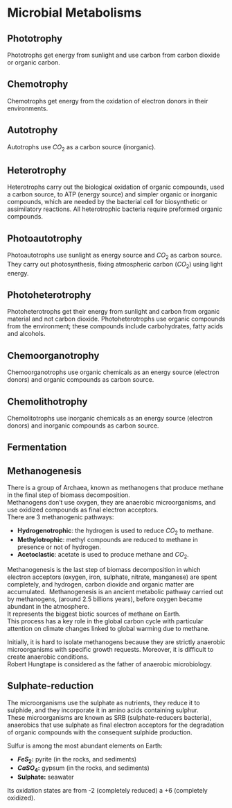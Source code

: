 # Microbial Metabolisms

## Phototrophy
Phototrophs get energy from sunlight and use carbon from carbon dioxide or organic carbon.\

## Chemotrophy
Chemotrophs get energy from the oxidation of electron donors in their environments.\

## Autotrophy
Autotrophs use $CO_{2}$ as a carbon source (inorganic).\

## Heterotrophy
Heterotrophs carry out the biological oxidation of organic compounds, used a carbon source, to ATP (energy source) and simpler organic or inorganic compounds, which are needed by the bacterial cell for biosynthetic or assimilatory reactions. All heterotrophic bacteria require preformed organic compounds.\

## Photoautotrophy
Photoautotrophs use sunlight as energy source and $CO_{2}$ as carbon source. They carry out photosynthesis, fixing atmospheric carbon ($CO_{2}$) using light energy.\

## Photoheterotrophy
Photoheterotrophs get their energy from sunlight and carbon from organic material and not carbon dioxide. Photoheterotrophs use organic compounds from the environment; these compounds include carbohydrates, fatty acids and alcohols.\

## Chemoorganotrophy
Chemoorganotrophs use organic chemicals as an energy source (electron donors) and organic compounds as carbon source.\

## Chemolithotrophy
Chemolitotrophs use inorganic chemicals as an energy source (electron donors) and inorganic compounds as carbon source.\

## Fermentation

## Methanogenesis
There is a group of Archaea, known as methanogens that produce methane in the final step of biomass decomposition.\
Methanogens don’t use oxygen, they are anaerobic microorganisms, and use oxidized compounds as final electron acceptors.\
There are 3 methanogenic pathways:

-   **Hydrogenotrophic**: the hydrogen is used to reduce $CO_{2}$ to methane.\
-   **Methylotrophic**: methyl compounds are reduced to methane in presence or not of hydrogen.\
-   **Acetoclastic**: acetate is used to produce methane and $CO_{2}$.\

Methanogenesis is the last step of biomass decomposition in which electron acceptors (oxygen, iron, sulphate, nitrate, manganese) are spent completely, and hydrogen, carbon dioxide and organic matter are accumulated.\ 
Methanogenesis is an ancient metabolic pathway carried out by methanogens, (around 2.5 billions years), before oxygen became abundant in the atmosphere.\
It represents the biggest biotic sources of methane on Earth.\
This process has a key role in the global carbon cycle with particular attention on climate changes linked to global warming due to methane.\

Initially, it is hard to isolate methanogens because they are strictly anaerobic microorganisms with specific growth requests. Moreover, it is difficult to create anaerobic conditions.\
Robert Hungtape is considered as the father of anaerobic microbiology. 

## Sulphate-reduction
The microorganisms use the sulphate as nutrients, they reduce it to sulphide, and they incorporate it in amino acids containing sulphur.\
These microorganisms are known as SRB (sulphate-reducers bacteria), anaerobics that use sulphate as final electron acceptors for the degradation of organic compounds with the consequent sulphide production.\

Sulfur is among the most abundant elements on Earth:

-   **$FeS_{2}$:** pyrite (in the rocks, and sediments)\
-   **$CaSO_{4}$:** gypsum (in the rocks, and sediments)\
-   **Sulphate:** seawater\

Its oxidation states are from -2 (completely reduced) a +6 (completely oxidized).\
